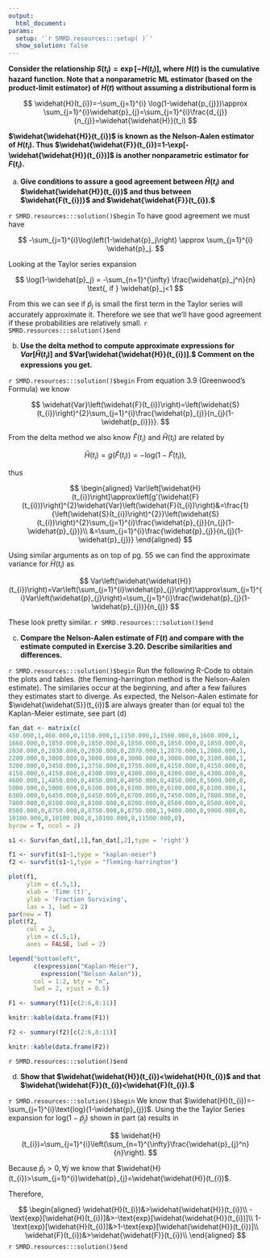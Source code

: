 ```yaml
---
output:
  html_document:
params:
  setup: '`r SMRD.resources:::setup( )`'
  show_solution: false
---
```


__Consider the relationship $S(t_{i})=\exp[-H(t_{i})],$ where $H(t)$ is  the cumulative hazard function.  Note that a nonparametric ML estimator (based on the product-limit estimator) of $H(t)$ without assuming a distributional form is__

$$
\widehat{H}(t_{i})=-\sum_{j=1}^{i} \log(1-\widehat{p_{j}})\approx \sum_{j=1}^{i}\widehat{p}_{j}=\sum_{j=1}^{i}\frac{d_{j}}{n_{j}}=\widehat{\widehat{H}}(t_i)
$$

__$\widehat{\widehat{H}}(t_{i})$ is known as the Nelson-Aalen estimator of $H(t_{i}).$  Thus $\widehat{\widehat{F}}(t_{i})=1-\exp[-\widehat{\widehat{H}}(t_{i})]$ is another nonparametric estimator for $F(t_{i}).$__

a. __Give conditions to assure a good agreement between $\widehat{H}(t_{i})$ and $\widehat{\widehat{H}}(t_{i})$ and thus between $\widehat{F(t_{i})}$ and $\widehat{\widehat{F}}(t_{i}).$__

`r SMRD.resources:::solution()$begin`
To have good agreement we must have

$$
-\sum_{j=1}^{i}\log\left(1-\widehat{p}_j\right) \approx \sum_{j=1}^{i} \widehat{p}_j.
$$

Looking at the Taylor series expansion 

$$
\log(1-\widehat{p}_j) = -\sum_{n=1}^{\infty} \frac{\widehat{p}_j^n}{n} \text{, if } \widehat{p}_j<1
$$

From this we can see if $\widehat{p}_j$ is small the first term in the Taylor series will accurately approximate it.  Therefore we see that we'll have good agreement if these probabilities are relatively small.
`r SMRD.resources:::solution()$end`

b. __Use the delta method to compute approximate expressions for $Var[\widehat{H}(t_{i})]$ and $Var[\widehat{\widehat{H}}(t_{i})].$  Comment on the expressions you get.__

`r SMRD.resources:::solution()$begin`
From equation 3.9 (Greenwood's Formula) we know

$$
\widehat{Var}\left(\widehat{F}(t_{i})\right)=\left(\widehat{S}(t_{i})\right)^{2}\sum_{j=1}^{i}\frac{\widehat{p}_{j}}{n_{j}(1-\widehat{p_{i}})}.
$$  

From the delta method we also know $\widehat{F}(t_{i})$ and $\widehat{H}(t_{i})$ are related by 

$$
\widehat{H}(t_{i})=g\left(\widehat{F}(t_{i})\right)=-\text{log}(1-\widehat{F}(t_{i})),
$$ 

thus

$$
\begin{aligned}
Var\left[\widehat{H}(t_{i})\right]\approx\left[g'(\widehat{F}(t_{i}))\right]^{2}\widehat{Var}\left(\widehat{F}(t_{i})\right)&=\frac{1}{\left(\widehat{S}(t_{i})\right)^{2}}\left(\widehat{S}(t_{i})\right)^{2}\sum_{j=1}^{i}\frac{\widehat{p}_{j}}{n_{j}(1-\widehat{p}_{j})}\\
&=\sum_{j=1}^{i}\frac{\widehat{p}_{j}}{n_{j}(1-\widehat{p}_{j})}
\end{aligned}
$$

Using similar arguments as on top of pg. 55 we can find the approximate variance for $\widehat{H}(t_{i})$ as

$$
Var\left(\widehat{\widehat{H}}(t_{i})\right)=Var\left(\sum_{j=1}^{i}\widehat{p}_{j}\right)\approx\sum_{j=1}^{i}Var\left(\widehat{p}_{j}\right)=\sum_{j=1}^{i}\frac{\widehat{p}_{j}(1-\widehat{p}_{j})}{n_{j}}
$$

These look pretty similar.
`r SMRD.resources:::solution()$end`

c. __Compare the Nelson-Aalen estimate of $F(t)$ and compare with the estimate computed in Exercise 3.20.  Describe similarities and differences.__

`r SMRD.resources:::solution()$begin`
Run the following R-Code to obtain the plots and tables. (the fleming-harrington method is the Nelson-Aalen estimate).  The similaries occur at the beginning, and after a few failures they estimates start to diverge.  As expected, the Nelson-Aalen estimate for $\widehat{\widehat{S}}(t_{i})$ are always greater than (or equal to) the Kaplan-Meier estimate, see part (d)

```r
fan_dat <- matrix(c(
450.000,1,460.000,0,1150.000,1,1150.000,1,1560.000,0,1600.000,1,
1660.000,0,1850.000,0,1850.000,0,1850.000,0,1850.000,0,1850.000,0,
2030.000,0,2030.000,0,2030.000,0,2070.000,1,2070.000,1,2080.000,1,
2200.000,0,3000.000,0,3000.000,0,3000.000,0,3000.000,0,3100.000,1,
3200.000,0,3450.000,1,3750.000,0,3750.000,0,4150.000,0,4150.000,0,
4150.000,0,4150.000,0,4300.000,0,4300.000,0,4300.000,0,4300.000,0,
4600.000,1,4850.000,0,4850.000,0,4850.000,0,4850.000,0,5000.000,0,
5000.000,0,5000.000,0,6100.000,0,6100.000,0,6100.000,0,6100.000,1,
6300.000,0,6450.000,0,6450.000,0,6700.000,0,7450.000,0,7800.000,0,
7800.000,0,8100.000,0,8100.000,0,8200.000,0,8500.000,0,8500.000,0,
8500.000,0,8750.000,0,8750.000,0,8750.000,1,9400.000,0,9900.000,0,
10100.000,0,10100.000,0,10100.000,0,11500.000,0),
byrow = T, ncol = 2)

s1 <- Surv(fan_dat[,1],fan_dat[,2],type = 'right')

f1 <- survfit(s1~1,type = "kaplan-meier")
f2 <- survfit(s1~1,type = "fleming-harrington")

plot(f1, 
     ylim = c(.5,1), 
     xlab = 'Time (t)',
     ylab = 'Fraction Surviving',
     las = 1, lwd = 2)
par(new = T)
plot(f2,
     col = 2,
     ylim = c(.5,1),
     axes = FALSE, lwd = 2)

legend("bottomleft", 
       c(expression("Kaplan-Meier"),
         expression("Nelson-Aalen")),
       col = 1:2, bty = "n", 
       lwd = 2, xjust = 0.5)
```

```r
F1 <- summary(f1)[c(2:6,8:11)]

knitr::kable(data.frame(F1))
```

```r
F2 <- summary(f2)[c(2:6,8:11)]

knitr::kable(data.frame(F2))
```
`r SMRD.resources:::solution()$end`

d. __Show that $\widehat{\widehat{H}}(t_{i})<\widehat{H}(t_{i})$ and that $\widehat{\widehat{F}}(t_{i})<\widehat{F}(t_{i}).$__

`r SMRD.resources:::solution()$begin`
We know that $\widehat{H}(t_{i})=-\sum_{j=1}^{i}\text{log}(1-\widehat{p}_{j})$. Using the the Taylor Series expansion for $\text{log}(1-\widehat{p}_{j})$ shown in part (a) results in

$$
\widehat{H}(t_{i})=\sum_{j=1}^{i}\left(\sum_{n=1}^{\infty}\frac{\widehat{p}_{j}^n}{n}\right).
$$

Because $\widehat{p}_{j}>0, \forall j$ we know that $\widehat{H}(t_{i})>\sum_{j=1}^{i}\widehat{p}_{j}=\widehat{\widehat{H}}(t_{i})$. 

Therefore,

$$
\begin{aligned}
\widehat{H}(t_{i})&>\widehat{\widehat{H}}(t_{i})\\
-\text{exp}[\widehat{H}(t_{i})]&>-\text{exp}[\widehat{\widehat{H}}(t_{i})]\\
1-\text{exp}[\widehat{H}(t_{i})]&>1-\text{exp}[\widehat{\widehat{H}}(t_{i})]\\
\widehat{F}(t_{i})&>\widehat{\widehat{F}}(t_{i})\\
\end{aligned}
$$
`r SMRD.resources:::solution()$end`
